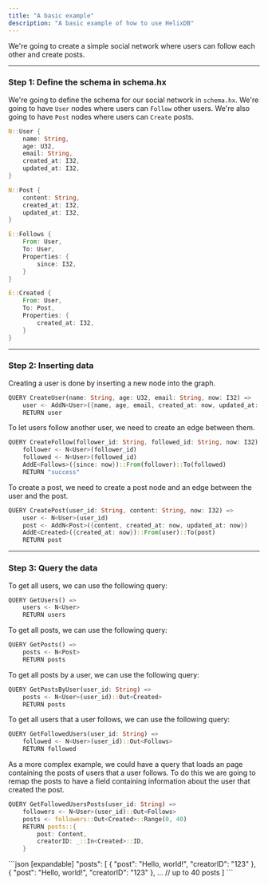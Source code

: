 ```yaml
---
title: "A basic example"
description: "A basic example of how to use HelixDB"
---
```


We're going to create a simple social network where users can follow each other and create posts.

---

### Step 1: Define the schema in schema.hx

We're going to define the schema for our social network in `schema.hx`.
We're going to have `User` nodes where users can `Follow` other users.
We're also going to have `Post` nodes where users can `Create` posts.

```rust [expandable]
N::User {
    name: String,
    age: U32,
    email: String,
    created_at: I32,
    updated_at: I32,
}

N::Post {
    content: String,
    created_at: I32,
    updated_at: I32,
}

E::Follows {
    From: User,
    To: User,
    Properties: {
        since: I32,
    }
}

E::Created {
    From: User,
    To: Post,
    Properties: {
        created_at: I32,
    }
}
```

---

### Step 2: Inserting data

Creating a user is done by inserting a new node into the graph.

```rust
QUERY CreateUser(name: String, age: U32, email: String, now: I32) =>
    user <- AddN<User>({name, age, email, created_at: now, updated_at: now})
    RETURN user
```

To let users follow another user, we need to create an edge between them.

```rust [expandable]
QUERY CreateFollow(follower_id: String, followed_id: String, now: I32) =>
    follower <- N<User>(follower_id)
    followed <- N<User>(followed_id)
    AddE<Follows>({since: now})::From(follower)::To(followed)
    RETURN "success"
```

To create a post, we need to create a post node and an edge between the user and the post.

```rust [expandable]
QUERY CreatePost(user_id: String, content: String, now: I32) =>
    user <- N<User>(user_id)
    post <- AddN<Post>({content, created_at: now, updated_at: now})
    AddE<Created>({created_at: now})::From(user)::To(post)
    RETURN post
```

---

### Step 3: Query the data

To get all users, we can use the following query:

```rust
QUERY GetUsers() =>
    users <- N<User>
    RETURN users
```

To get all posts, we can use the following query:

```rust
QUERY GetPosts() =>
    posts <- N<Post>
    RETURN posts
```

To get all posts by a user, we can use the following query:

```rust
QUERY GetPostsByUser(user_id: String) =>
    posts <- N<User>(user_id)::Out<Created>
    RETURN posts
```

To get all users that a user follows, we can use the following query:

```rust
QUERY GetFollowedUsers(user_id: String) =>
    followed <- N<User>(user_id)::Out<Follows>
    RETURN followed
```

As a more complex example,
we could have a query that loads an page containing the posts of users that a user follows.
To do this we are going to remap the posts to have a field containing information about the user that created the post.

```rust
QUERY GetFollowedUsersPosts(user_id: String) =>
    followers <- N<User>(user_id)::Out<Follows>
    posts <- followers::Out<Created>::Range(0, 40)
    RETURN posts::{
        post: Content,
        creatorID: _::In<Created>::ID,
    }
```

<Accordion title="JSON output">
```json [expandable]
"posts": [
    {
        "post": "Hello, world!",
        "creatorID": "123"
    },
    {
        "post": "Hello, world!",
        "creatorID": "123"
    },
    ... // up to 40 posts
]
```
</Accordion>
